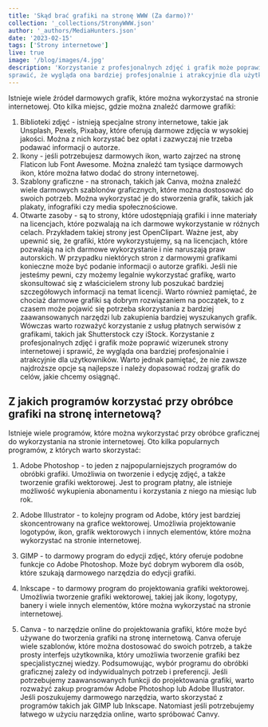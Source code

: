 ```yaml
---
title: 'Skąd brać grafiki na stronę WWW (Za darmo)?'
collection: '_collections/StronyWWW.json'
author: '_authors/MediaHunters.json'
date: '2023-02-15'
tags: ['Strony internetowe']
live: true
image: '/blog/images/4.jpg'
description: 'Korzystanie z profesjonalnych zdjęć i grafik może poprawić wizerunek strony internetowej i
sprawić, że wygląda ona bardziej profesjonalnie i atrakcyjnie dla użytkowników.'
---
```


Istnieje wiele źródeł darmowych grafik, które można wykorzystać na stronie internetowej. Oto
kilka miejsc, gdzie można znaleźć darmowe grafiki:
1. Biblioteki zdjęć - istnieją specjalne strony internetowe, takie jak Unsplash, Pexels,
Pixabay, które oferują darmowe zdjęcia w wysokiej jakości. Można z nich korzystać
bez opłat i zazwyczaj nie trzeba podawać informacji o autorze.
2. Ikony - jeśli potrzebujesz darmowych ikon, warto zajrzeć na stronę Flaticon lub Font
Awesome. Można znaleźć tam tysiące darmowych ikon, które można łatwo dodać do
strony internetowej.
3. Szablony graficzne - na stronach, takich jak Canva, można znaleźć wiele darmowych
szablonów graficznych, które można dostosować do swoich potrzeb. Można
wykorzystać je do stworzenia grafik, takich jak plakaty, infografiki czy media
społecznościowe.
4. Otwarte zasoby - są to strony, które udostępniają grafiki i inne materiały na licencjach,
które pozwalają na ich darmowe wykorzystanie w różnych celach. Przykładem takiej
strony jest OpenClipart.
Ważne jest, aby upewnić się, że grafiki, które wykorzystujemy, są na licencjach, które pozwalają
na ich darmowe wykorzystanie i nie naruszają praw autorskich. W przypadku niektórych stron z
darmowymi grafikami konieczne może być podanie informacji o autorze grafiki.
Jeśli nie jesteśmy pewni, czy możemy legalnie wykorzystać grafikę, warto skonsultować się z
właścicielem strony lub poszukać bardziej szczegółowych informacji na temat licencji.
Warto również pamiętać, że chociaż darmowe grafiki są dobrym rozwiązaniem na początek, to
z czasem może pojawić się potrzeba skorzystania z bardziej zaawansowanych narzędzi lub
zakupienia bardziej wyszukanych grafik. Wówczas warto rozważyć korzystanie z usług płatnych
serwisów z grafikami, takich jak Shutterstock czy iStock.
Korzystanie z profesjonalnych zdjęć i grafik może poprawić wizerunek strony internetowej i
sprawić, że wygląda ona bardziej profesjonalnie i atrakcyjnie dla użytkowników. Warto jednak
pamiętać, że nie zawsze najdroższe opcje są najlepsze i należy dopasować rodzaj grafik do
celów, jakie chcemy osiągnąć.
## Z jakich programów korzystać przy obróbce grafiki na stronę internetową?

Istnieje wiele programów, które można wykorzystać przy obróbce graficznej do wykorzystania
na stronie internetowej. Oto kilka popularnych programów, z których warto skorzystać:
1. Adobe Photoshop - to jeden z najpopularniejszych programów do obróbki grafiki.
Umożliwia on tworzenie i edycję zdjęć, a także tworzenie grafiki wektorowej. Jest to
program płatny, ale istnieje możliwość wykupienia abonamentu i korzystania z niego
na miesiąc lub rok.
2. Adobe Illustrator - to kolejny program od Adobe, który jest bardziej skoncentrowany na
grafice wektorowej. Umożliwia projektowanie logotypów, ikon, grafik wektorowych i
innych elementów, które można wykorzystać na stronie internetowej.
3. GIMP - to darmowy program do edycji zdjęć, który oferuje podobne funkcje co Adobe
Photoshop. Może być dobrym wyborem dla osób, które szukają darmowego narzędzia
do edycji grafiki.
4. Inkscape - to darmowy program do projektowania grafiki wektorowej. Umożliwia
tworzenie grafiki wektorowej, takiej jak ikony, logotypy, banery i wiele innych
elementów, które można wykorzystać na stronie internetowej.

5. Canva - to narzędzie online do projektowania grafiki, które może być używane do
tworzenia grafiki na stronę internetową. Canva oferuje wiele szablonów, które można
dostosować do swoich potrzeb, a także prosty interfejs użytkownika, który umożliwia
tworzenie grafiki bez specjalistycznej wiedzy.
Podsumowując, wybór programu do obróbki graficznej zależy od indywidualnych potrzeb i
preferencji. Jeśli potrzebujemy zaawansowanych funkcji do projektowania grafiki, warto
rozważyć zakup programów Adobe Photoshop lub Adobe Illustrator. Jeśli poszukujemy
darmowego narzędzia, warto skorzystać z programów takich jak GIMP lub Inkscape. Natomiast
jeśli potrzebujemy łatwego w użyciu narzędzia online, warto spróbować Canvy.